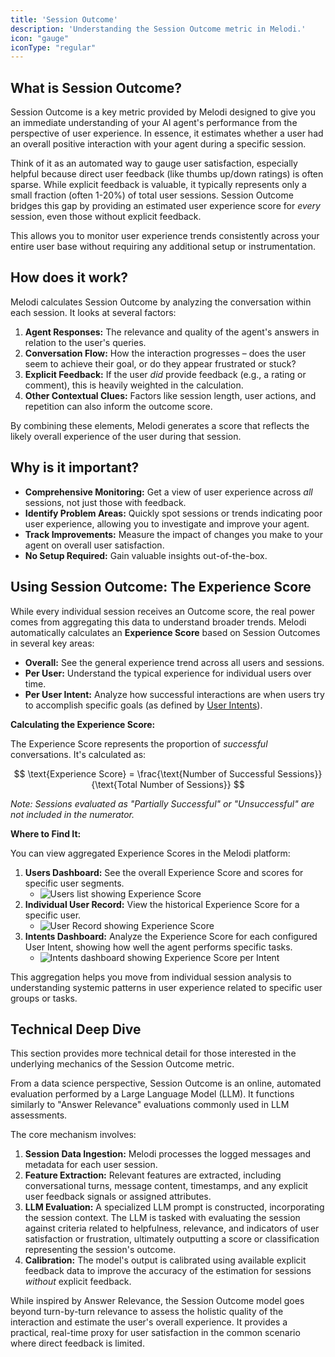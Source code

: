```yaml
---
title: 'Session Outcome'
description: 'Understanding the Session Outcome metric in Melodi.'
icon: "gauge"
iconType: "regular"
---
```


## What is Session Outcome?

Session Outcome is a key metric provided by Melodi designed to give you an immediate understanding of your AI agent's performance from the perspective of user experience. In essence, it estimates whether a user had an overall positive interaction with your agent during a specific session.

Think of it as an automated way to gauge user satisfaction, especially helpful because direct user feedback (like thumbs up/down ratings) is often sparse. While explicit feedback is valuable, it typically represents only a small fraction (often 1-20%) of total user sessions. Session Outcome bridges this gap by providing an estimated user experience score for *every* session, even those without explicit feedback.

This allows you to monitor user experience trends consistently across your entire user base without requiring any additional setup or instrumentation.

## How does it work?

Melodi calculates Session Outcome by analyzing the conversation within each session. It looks at several factors:

1.  **Agent Responses:** The relevance and quality of the agent's answers in relation to the user's queries.
2.  **Conversation Flow:** How the interaction progresses – does the user seem to achieve their goal, or do they appear frustrated or stuck?
3.  **Explicit Feedback:** If the user *did* provide feedback (e.g., a rating or comment), this is heavily weighted in the calculation.
4.  **Other Contextual Clues:** Factors like session length, user actions, and repetition can also inform the outcome score.

By combining these elements, Melodi generates a score that reflects the likely overall experience of the user during that session.

## Why is it important?

*   **Comprehensive Monitoring:** Get a view of user experience across *all* sessions, not just those with feedback.
*   **Identify Problem Areas:** Quickly spot sessions or trends indicating poor user experience, allowing you to investigate and improve your agent.
*   **Track Improvements:** Measure the impact of changes you make to your agent on overall user satisfaction.
*   **No Setup Required:** Gain valuable insights out-of-the-box.

## Using Session Outcome: The Experience Score

While every individual session receives an Outcome score, the real power comes from aggregating this data to understand broader trends. Melodi automatically calculates an **Experience Score** based on Session Outcomes in several key areas:

*   **Overall:** See the general experience trend across all users and sessions.
*   **Per User:** Understand the typical experience for individual users over time.
*   **Per User Intent:** Analyze how successful interactions are when users try to accomplish specific goals (as defined by [User Intents](./user-intents)).

**Calculating the Experience Score:**

The Experience Score represents the proportion of *successful* conversations. It's calculated as:

$$ \text{Experience Score} = \frac{\text{Number of Successful Sessions}}{\text{Total Number of Sessions}} $$

*Note: Sessions evaluated as "Partially Successful" or "Unsuccessful" are *not* included in the numerator.*

**Where to Find It:**

You can view aggregated Experience Scores in the Melodi platform:

1.  **Users Dashboard:** See the overall Experience Score and scores for specific user segments.
    *   ![Users list showing Experience Score](/images/users-list-with-exp-score.png)
2.  **Individual User Record:** View the historical Experience Score for a specific user.
    *   ![User Record showing Experience Score](/images/experience-score-user-record.jpg)
3.  **Intents Dashboard:** Analyze the Experience Score for each configured User Intent, showing how well the agent performs specific tasks.
    *   ![Intents dashboard showing Experience Score per Intent](/images/intent-dashboard-performance.png)

This aggregation helps you move from individual session analysis to understanding systemic patterns in user experience related to specific user groups or tasks.

## Technical Deep Dive

<Note>
This section provides more technical detail for those interested in the underlying mechanics of the Session Outcome metric.
</Note>

From a data science perspective, Session Outcome is an online, automated evaluation performed by a Large Language Model (LLM). It functions similarly to "Answer Relevance" evaluations commonly used in LLM assessments.

The core mechanism involves:

1.  **Session Data Ingestion:** Melodi processes the logged messages and metadata for each user session.
2.  **Feature Extraction:** Relevant features are extracted, including conversational turns, message content, timestamps, and any explicit user feedback signals or assigned attributes.
3.  **LLM Evaluation:** A specialized LLM prompt is constructed, incorporating the session context. The LLM is tasked with evaluating the session against criteria related to helpfulness, relevance, and indicators of user satisfaction or frustration, ultimately outputting a score or classification representing the session's outcome.
4.  **Calibration:** The model's output is calibrated using available explicit feedback data to improve the accuracy of the estimation for sessions *without* explicit feedback.

While inspired by Answer Relevance, the Session Outcome model goes beyond turn-by-turn relevance to assess the holistic quality of the interaction and estimate the user's overall experience. It provides a practical, real-time proxy for user satisfaction in the common scenario where direct feedback is limited. 
